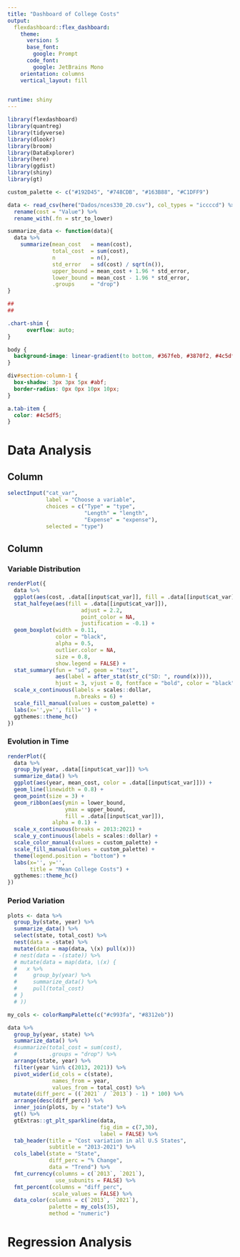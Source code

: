 ```yaml
---
title: "Dashboard of College Costs"
output: 
  flexdashboard::flex_dashboard:
    theme:
      version: 5
      base_font:
        google: Prompt
      code_font:
        google: JetBrains Mono
    orientation: columns
    vertical_layout: fill
    

runtime: shiny
---
```


```r
library(flexdashboard)
library(quantreg)
library(tidyverse)
library(dlookr)
library(broom)
library(DataExplorer)
library(here)
library(ggdist)
library(shiny)
library(gt)

custom_palette <- c("#192D45", "#748CDB", "#163B88", "#C1DFF9")

data <- read_csv(here("Dados/nces330_20.csv"), col_types = "iccccd") %>%
  rename(cost = "Value") %>%
  rename_with(.fn = str_to_lower)

summarize_data <- function(data){
  data %>%
    summarize(mean_cost   = mean(cost),
              total_cost  = sum(cost),
              n           = n(),
              std_error   = sd(cost) / sqrt(n()),
              upper_bound = mean_cost + 1.96 * std_error,
              lower_bound = mean_cost - 1.96 * std_error,
              .groups     = "drop")
}

## 
##

```

```css
.chart-shim {
      overflow: auto;
}

body {
  background-image: linear-gradient(to bottom, #367feb, #3870f2, #4c5df5, #6744f3, #8312eb);
}

div#section-column-1 {
  box-shadow: 3px 3px 5px #abf;
  border-radius: 0px 0px 10px 10px;
}

a.tab-item {
  color: #4c5df5;
}

```


# Data Analysis

## Column {.sidebar data-width="200"}

```r
selectInput("cat_var",
            label = "Choose a variable", 
            choices = c("Type" = "type",
                        "Length" = "length",
                        "Expense" = "expense"), 
            selected = "type")
```

## Column {.tabset data-width="650"}

### Variable Distribution

```r
renderPlot({
  data %>% 
  ggplot(aes(cost, .data[[input$cat_var]], fill = .data[[input$cat_var]])) +
  stat_halfeye(aes(fill = .data[[input$cat_var]]),
                       adjust = 2.2, 
                       point_color = NA, 
                       justification = -0.1) +
  geom_boxplot(width = 0.11, 
               color = "black",
               alpha = 0.5,
               outlier.color = NA,
               size = 0.8, 
               show.legend = FALSE) +
  stat_summary(fun = "sd", geom = "text",
               aes(label = after_stat(str_c("SD: ", round(x)))),
               hjust = 3, vjust = 0, fontface = "bold", color = "black") +
  scale_x_continuous(labels = scales::dollar,
                     n.breaks = 6) +
  scale_fill_manual(values = custom_palette) +
  labs(x='',y='', fill='') + 
  ggthemes::theme_hc()
})


```

### Evolution in Time

```r
renderPlot({
  data %>% 
  group_by(year, .data[[input$cat_var]]) %>% 
  summarize_data() %>% 
  ggplot(aes(year, mean_cost, color = .data[[input$cat_var]])) +
  geom_line(linewidth = 0.8) +
  geom_point(size = 3) +
  geom_ribbon(aes(ymin = lower_bound,
                  ymax = upper_bound, 
                  fill = .data[[input$cat_var]]), 
              alpha = 0.1) +
  scale_x_continuous(breaks = 2013:2021) +
  scale_y_continuous(labels = scales::dollar) +
  scale_color_manual(values = custom_palette) +
  scale_fill_manual(values = custom_palette) +
  theme(legend.position = "bottom") +
  labs(x='', y='',
       title = "Mean College Costs") +
  ggthemes::theme_hc()
})
```

### Period Variation

```r
plots <- data %>% 
  group_by(state, year) %>% 
  summarize_data() %>% 
  select(state, total_cost) %>% 
  nest(data = -state) %>% 
  mutate(data = map(data, \(x) pull(x)))
  # nest(data = -(state)) %>% 
  # mutate(data = map(data, \(x) {
  #   x %>%
  #     group_by(year) %>%
  #     summarize_data() %>% 
  #     pull(total_cost)
  # }
  # ))

my_cols <- colorRampPalette(c("#c993fa", "#8312eb"))

data %>%
  group_by(year, state) %>%
  summarize_data() %>%
  #summarize(total_cost = sum(cost),
  #          .groups = "drop") %>%
  arrange(state, year) %>%
  filter(year %in% c(2013, 2021)) %>%
  pivot_wider(id_cols = c(state),
              names_from = year,
              values_from = total_cost) %>%
  mutate(diff_perc = ((`2021` / `2013`) - 1) * 100) %>%
  arrange(desc(diff_perc)) %>% 
  inner_join(plots, by = "state") %>% 
  gt() %>%
  gtExtras::gt_plt_sparkline(data, 
                             fig_dim = c(7,30),
                             label = FALSE) %>% 
  tab_header(title = "Cost variation in all U.S States",
             subtitle = "2013-2021") %>% 
  cols_label(state = "State",
             diff_perc = "% Change",
             data = "Trend") %>%
  fmt_currency(columns = c(`2013`, `2021`),
               use_subunits = FALSE) %>%
  fmt_percent(columns = "diff_perc",
              scale_values = FALSE) %>% 
  data_color(columns = c(`2013`, `2021`),
             palette = my_cols(35),
             method = "numeric")

```

# Regression Analysis

```r

```

